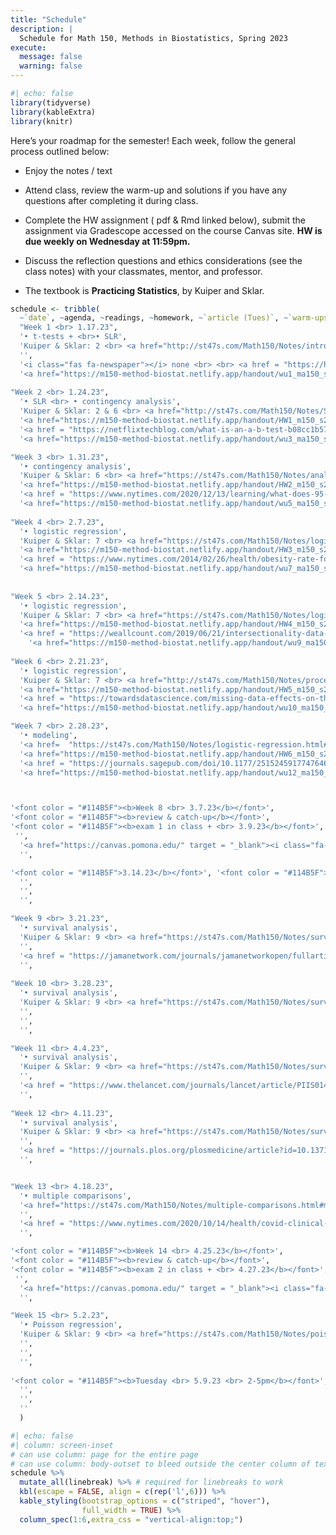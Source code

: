 ```yaml
---
title: "Schedule"
description: |
  Schedule for Math 150, Methods in Biostatistics, Spring 2023
execute: 
  message: false
  warning: false
---
```


```r
#| echo: false
library(tidyverse)
library(kableExtra)
library(knitr)
```

Here's your roadmap for the semester! Each week, follow the general process outlined below:

-   Enjoy the notes / text <i class="fas fa-book-open"></i>

-   Attend class, review the <i class="fas fa-pencil-alt"></i>warm-up and solutions if you have any questions after completing it during class.

-   Complete the HW assignment (<i class="fa-solid fa-file-pdf"></i> pdf & <i class="fa-brands fa-r-project"></i> Rmd linked below), <i class="fa-solid fa-paper-plane"></i> submit the assignment via Gradescope accessed on the course Canvas site.  <b>HW is due weekly on Wednesday at 11:59pm.</b>

-   Discuss the reflection questions <i class="fas fa-lightbulb" target="_blank"></i> and ethics considerations <i class="fas fa-balance-scale"></i> (see the <i class="fas fa-book-open"></i> class notes) with your classmates, mentor, and professor.

-   The textbook is **Practicing Statistics**, by Kuiper and Sklar.


```r
schedule <- tribble(
  ~`date`, ~agenda, ~readings, ~homework, ~`article (Tues)`, ~`warm-ups`,
  "Week 1 <br> 1.17.23", 
  '• t-tests + <br>• SLR',
  'Kuiper & Sklar: 2 <br> <a href="http://st47s.com/Math150/Notes/intro.html#intro" target = "_blank"><i class="fas fa-book-open"></i> introduction</a> <br> <a href="http://st47s.com/Math150/Notes/t-tests-vs-slr.html#ttest" target = "_blank"><i class="fas fa-book-open"></i> t-test</a> <br> <a href="http://st47s.com/Math150/Notes/t-tests-vs-slr.html#tslr" target = "_blank"><i class="fas fa-book-open"></i> t-test as SLR</a>', 
  '',
  '<i class="fas fa-newspaper"></i> none <br> <br> <a href = "https://hardin47.github.io/CURV/scholars/benn.html" target = "_blank">Emma Benn</a>',
  '<a href="https://m150-method-biostat.netlify.app/handout/wu1_ma150_s23.pdf" target = "_blank"><i class="fas fa-pencil-alt"></i> WU 1</a> <br> <a href="https://m150-method-biostat.netlify.app/handout/wu2_ma150_s23.pdf" target = "_blank"><i class="fas fa-pencil-alt"></i> WU 2</a>',
  
"Week 2 <br> 1.24.23", 
  '• SLR <br> • contingency analysis',
  'Kuiper & Sklar: 2 & 6 <br> <a href="http://st47s.com/Math150/Notes/SLR.html#SLR" target = "_blank"><i class="fas fa-book-open"></i> SLR</a> <br> <a href="https://st47s.com/Math150/Notes/analysis-of-categorical-data.html#fisher" target = "_blank"><i class="fas fa-book-open"></i> Fisher&#39;s Exact Test</a> <br> <a href="https://st47s.com/Math150/Notes/analysis-of-categorical-data.html#catest" target = "_blank"><i class="fas fa-book-open"></i> categorical analysis</a>', 
  '<a href="https://m150-method-biostat.netlify.app/handout/HW1_m150_s23.pdf" target = "_blank"><i class="fas fa-pencil-alt"></i> HW1 pdf</a> <br> <a href="https://m150-method-biostat.netlify.app/handout/HW1_m150_s23.Rmd" target = "_blank"><i class="fas fa-pencil-alt"></i> HW1 Rmd</a> <br> <a href="https://canvas.pomona.edu/" target = "_blank"><i class="fa-solid fa-paper-plane"></i> HW1 turn-in</a>',
  '<a href = "https://netflixtechblog.com/what-is-an-a-b-test-b08cc1b57962" target = "_blank">A/B testing at Netflix</a> <br> <br> <a href = "https://hardin47.github.io/CURV/scholars/irrizarry.html" target = "_blank">Rafael Irizarry</a>',
  '<a href="https://m150-method-biostat.netlify.app/handout/wu3_ma150_s23.pdf" target = "_blank"><i class="fas fa-pencil-alt"></i> WU 3</a> <br> <a href="https://m150-method-biostat.netlify.app/handout/wu4_ma150_s23.pdf" target = "_blank"><i class="fas fa-pencil-alt"></i> WU 4</a>',

"Week 3 <br> 1.31.23",   
  '• contingency analysis',
  'Kuiper & Sklar: 6 <br> <a href="https://st47s.com/Math150/Notes/analysis-of-categorical-data.html#studies" target = "_blank"><i class="fas fa-book-open"></i> types of studies</a> <br> <a href="https://st47s.com/Math150/Notes/analysis-of-categorical-data.html#rr" target = "_blank"><i class="fas fa-book-open"></i> RR and CI</a> <br> <a href="https://st47s.com/Math150/Notes/analysis-of-categorical-data.html#or" target = "_blank"><i class="fas fa-book-open"></i> OR and CI</a>',
  '<a href="https://m150-method-biostat.netlify.app/handout/HW2_m150_s23.pdf" target = "_blank"><i class="fas fa-pencil-alt"></i> HW2 pdf</a> <br> <a href="https://m150-method-biostat.netlify.app/handout/HW2_m150_s23.Rmd" target = "_blank"><i class="fas fa-pencil-alt"></i> HW2 Rmd</a> <br> <a href="https://canvas.pomona.edu/" target = "_blank"><i class="fa-solid fa-paper-plane"></i> HW2 turn-in</a>',
  '<a href = "https://www.nytimes.com/2020/12/13/learning/what-does-95-effective-mean-teaching-the-math-of-vaccine-efficacy.html" target = "_blank">what is efficacy?</a> <br> <a href = "https://www.nytimes.com/2020/11/18/health/pfizer-covid-vaccine.html" target = "_blank">efficacy</a> <br> <br> <a href = "https://hardin47.github.io/CURV/scholars/small-rodriguez.html" target = "_blank">Desi Small-Rodriguez</a>',
  '<a href="https://m150-method-biostat.netlify.app/handout/wu5_ma150_s23.pdf" target = "_blank"><i class="fas fa-pencil-alt"></i> WU 5</a> <br> <a href="https://m150-method-biostat.netlify.app/handout/wu6_ma150_s23.pdf" target = "_blank"><i class="fas fa-pencil-alt"></i> WU 6</a>',
  
"Week 4 <br> 2.7.23", 
  '• logistic regression',
  'Kuiper & Sklar: 7 <br> <a href="https://st47s.com/Math150/Notes/logistic-regression.html#logmodel" target = "_blank"><i class="fas fa-book-open"></i> logistic regression</a> <br> <a href="https://st47s.com/Math150/Notes/logistic-regression.html#logMLE" target = "_blank"><i class="fas fa-book-open"></i> MLE</a>',
  '<a href="https://m150-method-biostat.netlify.app/handout/HW3_m150_s23.pdf" target = "_blank"><i class="fas fa-pencil-alt"></i> HW3 pdf</a> <br> <a href="https://m150-method-biostat.netlify.app/handout/HW3_m150_s23.Rmd" target = "_blank"><i class="fas fa-pencil-alt"></i> HW3 Rmd</a> <br> <a href="https://canvas.pomona.edu/" target = "_blank"><i class="fa-solid fa-paper-plane"></i> HW3 turn-in</a>',
  '<a href = "https://www.nytimes.com/2014/02/26/health/obesity-rate-for-young-children-plummets-43-in-a-decade.html" target = "_blank">Obesity in Children Plummets</a> <br> <a href = "https://jamanetwork.com/journals/jama/fullarticle/1832542" target = "_blank"> JAMA article here (see Table 6)</a> <br> <br> <a href = "https://hardin47.github.io/CURV/scholars/blackwell.html" target = "_blank">David Blackwell</a>',
  '<a href="https://m150-method-biostat.netlify.app/handout/wu7_ma150_s23.pdf" target = "_blank"><i class="fas fa-pencil-alt"></i> WU 7</a> <br> <a href="https://m150-method-biostat.netlify.app/handout/wu8_ma150_s23.pdf" target = "_blank"><i class="fas fa-pencil-alt"></i> WU 8</a>',
  
  
"Week 5 <br> 2.14.23",
  '• logistic regression',
  'Kuiper & Sklar: 7 <br> <a href="https://st47s.com/Math150/Notes/logistic-regression.html#loginf" target = "_blank"><i class="fas fa-book-open"></i> inference, logistic regression</a> <br> <a href="https://st47s.com/Math150/Notes/logistic-regression.html#multlog" target = "_blank"><i class="fas fa-book-open"></i> multiple logistic regression</a>',
  '<a href="https://m150-method-biostat.netlify.app/handout/HW4_m150_s23.pdf" target = "_blank"><i class="fas fa-pencil-alt"></i> HW4 pdf</a> <br> <a href="https://m150-method-biostat.netlify.app/handout/HW4_m150_s23.Rmd" target = "_blank"><i class="fas fa-pencil-alt"></i> HW4 Rmd</a> <br> <a href="https://canvas.pomona.edu/" target = "_blank"><i class="fa-solid fa-paper-plane"></i> HW4 turn-in</a>',
  '<a href = "https://weallcount.com/2019/06/21/intersectionality-data-2/" target = "_blank">intersectional data</a> <br> <br> <a href = "https://hardin47.github.io/CURV/scholars/sellers.html" target = "_blank">Kim Sellers</a>',
    '<a href="https://m150-method-biostat.netlify.app/handout/wu9_ma150_s23.pdf" target = "_blank"><i class="fas fa-pencil-alt"></i> WU 9</a> <br>  <br> <br> <a href="https://m150-method-biostat.netlify.app/handout/simppar_log.pdf" target = "_blank"><i class="fas fa-pencil-alt"></i> Simpson&#39;s Paradox</a>',
  
"Week 6 <br> 2.21.23", 
  '• logistic regression',
  'Kuiper & Sklar: 7 <br> <a href="http://st47s.com/Math150/Notes/process.html" target = "_blank"><i class="fas fa-book-open"></i> model process</a> <br> <a href="http://st47s.com/Math150/Notes/process.html#cross-validation" target = "_blank"><i class="fas fa-book-open"></i> cross validation</a> <br> <a href="https://st47s.com/Math150/Notes/logistic-regression.html#roc" target = "_blank"><i class="fas fa-book-open"></i> ROC</a>',
  '<a href="https://m150-method-biostat.netlify.app/handout/HW5_m150_s23.pdf" target = "_blank"><i class="fas fa-pencil-alt"></i> HW5 pdf</a> <br> <a href="https://m150-method-biostat.netlify.app/handout/HW5_m150_s23.Rmd" target = "_blank"><i class="fas fa-pencil-alt"></i> HW5 Rmd</a> <br> <a href="https://canvas.pomona.edu/" target = "_blank"><i class="fa-solid fa-paper-plane"></i> HW5 turn-in</a>',
  '<a href = "https://towardsdatascience.com/missing-data-effects-on-the-correlation-between-ice-cream-sales-and-temperature-f4bb2b3fcde1" target = "_blank">missing data</a> <br> <br> <a href = "https://hardin47.github.io/CURV/scholars/santos.html" target = "_blank">Robert Santos</a>',
  '<a href="https://m150-method-biostat.netlify.app/handout/wu10_ma150_s23.pdf" target = "_blank"><i class="fas fa-pencil-alt"></i> WU 10</a> <br> <a href="https://m150-method-biostat.netlify.app/handout/wu11_ma150_s23.pdf" target = "_blank"><i class="fas fa-pencil-alt"></i> WU 11</a> <br> <br> <a href="https://m150-method-biostat.netlify.app/handout/2023-02-21-tidymodels.html" target = "_blank"><i class="fas fa-pencil-alt"></i> tidymodels</a>',

"Week 7 <br> 2.28.23", 
  '• modeling',
  '<a href=  "https://st47s.com/Math150/Notes/logistic-regression.html#logstep" target = "_blank"><i class="fas fa-book-open"></i> model building</a> ',
  '<a href="https://m150-method-biostat.netlify.app/handout/HW6_m150_s23.pdf" target = "_blank"><i class="fas fa-pencil-alt"></i> HW6 pdf</a> <br> <a href="https://m150-method-biostat.netlify.app/handout/HW6_m150_s23.Rmd" target = "_blank"><i class="fas fa-pencil-alt"></i> HW6 Rmd</a> <br> <a href="https://canvas.pomona.edu/" target = "_blank"><i class="fa-solid fa-paper-plane"></i> HW6 turn-in</a>',
  '<a href = "https://journals.sagepub.com/doi/10.1177/2515245917747646" target = "_blank">many models</a> <br> <br> <a href = "https://hardin47.github.io/CURV/scholars/hughes-oliver.html" target = "_blank">Jacqueline Hughes-Oliver</a>',
  '<a href="https://m150-method-biostat.netlify.app/handout/wu12_ma150_s23.pdf" target = "_blank"><i class="fas fa-pencil-alt"></i> WU 12</a> <br> <a href="https://m150-method-biostat.netlify.app/handout/wu13_ma150_s23.pdf" target = "_blank"><i class="fas fa-pencil-alt"></i> WU 13</a>',



'<font color = "#114B5F"><b>Week 8 <br> 3.7.23</b></font>', 
'<font color = "#114B5F"><b>review & catch-up</b></font>',
'<font color = "#114B5F"><b>exam 1 in class + <br> 3.9.23</b></font>',
 '',
  '<a href="https://canvas.pomona.edu/" target = "_blank"><i class="fa-solid fa-paper-plane"></i> see Canvas</a> for sample exam 1 Q & sol',
  '',

'<font color = "#114B5F">3.14.23</b></font>', '<font color = "#114B5F"><b>Spring Break</b></font>',"", 
  '',
  '',
  '',      

"Week 9 <br> 3.21.23", 
  '• survival analysis',
  'Kuiper & Sklar: 9 <br> <a href="https://st47s.com/Math150/Notes/survival-analysis.html#timedata" target = "_blank"><i class="fas fa-book-open"></i> time to event </a> <br> <a href="https://st47s.com/Math150/Notes/survival-analysis.html#KM" target = "_blank"><i class="fas fa-book-open"></i> KM curves</a> <br> <a href="https://st47s.com/Math150/Notes/survival-analysis.html#KMCI" target = "_blank"><i class="fas fa-book-open"></i> KM CI</a>',
  '',
  '<a href = "https://jamanetwork.com/journals/jamanetworkopen/fullarticle/2799017" target = "_blank">placebo effect (read abstract and Fig 3)</a> <br> <br> ',
  '', 
  
"Week 10 <br> 3.28.23", 
  '• survival analysis',
  'Kuiper & Sklar: 9 <br> <a href="https://st47s.com/Math150/Notes/survival-analysis.html#logrank" target = "_blank"><i class="fas fa-book-open"></i> log rank tests </a> <br> <a href="https://st47s.com/Math150/Notes/survival-analysis.html#hazfunc" target = "_blank"><i class="fas fa-book-open"></i> hazard functions</a>',
  '',
  '',
  '', 

"Week 11 <br> 4.4.23", 
  '• survival analysis',
  'Kuiper & Sklar: 9 <br> <a href="https://st47s.com/Math150/Notes/survival-analysis.html#coxph" target = "_blank"><i class="fas fa-book-open"></i> Cox PH model </a> <br> <a href="https://st47s.com/Math150/Notes/survival-analysis.html#multcoxph" target = "_blank"><i class="fas fa-book-open"></i> multiple Cox PH</a>',
  '',
  '<a href = "https://www.thelancet.com/journals/lancet/article/PIIS0140-6736(2032076-6/fulltext" target = "_blank">race-conscious medicine</a>',
  '', 
  
"Week 12 <br> 4.11.23", 
  '• survival analysis',
  'Kuiper & Sklar: 9 <br> <a href="https://st47s.com/Math150/Notes/survival-analysis.html#testingph" target = "_blank"><i class="fas fa-book-open"></i> assessing PH </a> <br> <a href="https://st47s.com/Math150/Notes/multiple-comparisons.html#Ioannidis" target = "_blank"><i class="fas fa-book-open"></i> most published research</a>',
  '',
  '<a href = "https://journals.plos.org/plosmedicine/article?id=10.1371/journal.pmed.0020124" target = "_blank">most published research</a> <br> <a href = "https://replicationindex.com/2020/12/24/ioannidis-is-wrong/" target = "_blank">science problems</a> <br> <a href = "https://twitter.com/GidMK/status/1376304539897237508?s=20" target = "_blank">abuse of power</a>',
  '',  


"Week 13 <br> 4.18.23", 
  '• multiple comparisons',
  '<a href="https://st47s.com/Math150/Notes/multiple-comparisons.html#multcomp" target = "_blank"><i class="fas fa-book-open"></i> multiple comparisons </a> <br> <a href="https://st47s.com/Math150/Notes/multiple-comparisons.html#qvals" target = "_blank"><i class="fas fa-book-open"></i> false discovery rate</a> <br> <a href="https://st47s.com/Math150/Notes/multiple-comparisons.html#interim" target = "_blank"><i class="fas fa-book-open"></i> interim analyses</a>',
  '',
  '<a href = "https://www.nytimes.com/2020/10/14/health/covid-clinical-trials.html" target = "_blank">pausing trials</a>',
  '',  

'<font color = "#114B5F"><b>Week 14 <br> 4.25.23</b></font>', 
'<font color = "#114B5F"><b>review & catch-up</b></font>',
'<font color = "#114B5F"><b>exam 2 in class + <br> 4.27.23</b></font>',
 '',
  '<a href="https://canvas.pomona.edu/" target = "_blank"><i class="fa-solid fa-paper-plane"></i> see Canvas</a> for sample exam 2 Q & sol',
  '',

"Week 15 <br> 5.2.23", 
  '• Poisson regression',
  'Kuiper & Sklar: 9 <br> <a href="https://st47s.com/Math150/Notes/poisson-regression.html#regPois" target = "_blank"><i class="fas fa-book-open"></i> Poisson regression </a>',
  '',
  '',
  '',  
  
'<font color = "#114B5F"><b>Tuesday <br> 5.9.23 <br> 2-5pm</b></font>', '<font color = "#114B5F"><b>Final Project </b></font>',"", 
  '',
  '',
  ''   
  )
```


```r
#| echo: false
#| column: screen-inset
# can use column: page for the entire page
# can use column: body-outset to bleed outside the center column of text
schedule %>% 
  mutate_all(linebreak) %>% # required for linebreaks to work
  kbl(escape = FALSE, align = c(rep('l',6))) %>%
  kable_styling(bootstrap_options = c("striped", "hover"),
                full_width = TRUE) %>%
  column_spec(1:6,extra_css = "vertical-align:top;")
```




